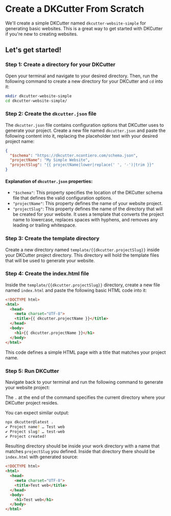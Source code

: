# Create a DKCutter From Scratch


We'll create a simple DKCutter named `dkcutter-website-simple` for generating basic websites.
This is a great way to get started with DKCutter if you're new to creating websites.

## Let's get started!

<div className="steps">
<Steps>

### Step 1: Create a directory for your DKCutter

Open your terminal and navigate to your desired directory.
Then, run the following command to create a new directory for your DKCutter and `cd` into it:

```bash
mkdir dkcutter-website-simple
cd dkcutter-website-simple/
``` 

### Step 2: Create the `dkcutter.json` file

The `dkcutter.json` file contains configuration options that DKCutter uses to generate your project.
Create a new file named `dkcutter.json` and paste the following content into it, replacing the placeholder text with your desired project name:

```json title="dkcutter.json"
{
  "$schema": "https://dkcutter.ncontiero.com/schema.json",
  "projectName": "My Simple Website",
  "projectSlug": "{{ projectName|lower|replace(' ', '-')|trim }}"
}
```

#### Explanation of `dkcutter.json` properties:

- `"$schema"`: This property specifies the location of the DKCutter schema file that defines the valid configuration options.
- `"projectName"`: This property defines the name of your website project.
- `"projectSlug"`: This property defines the name of the directory that will be created for your website.
It uses a template that converts the project name to lowercase, replaces spaces with hyphens, and removes any leading or trailing whitespace.

### Step 3: Create the template directory

Create a new directory named `template/{{dkcutter.projectSlug}}` inside your DKCutter project directory.
This directory will hold the template files that will be used to generate your website.

### Step 4: Create the index.html file

Inside the `template/{{dkcutter.projectSlug}}` directory, create a new file named `index.html`
and paste the following basic HTML code into it:

```html title="index.html"
<!DOCTYPE html>
<html>
  <head>
    <meta charset="UTF-8">
    <title>{{ dkcutter.projectName }}</title>
  </head>
  <body>
    <h1>{{ dkcutter.projectName }}</h1>
  </body>
</html>
```

This code defines a simple HTML page with a title that matches your project name.

### Step 5: Run DKCutter

Navigate back to your terminal and run the following command to generate your website project:

<PackageManagerTabs command="dkcutter@latest ." isExecuted />

The `.` at the end of the command specifies the current directory where your DKCutter project resides.

You can expect similar output:

```bash
npx dkcutter@latest .
✔ Project name? … Test web
✔ Project slug? … test-web
✔ Project created!
```

Resulting directory should be inside your work directory with a name that matches `projectSlug` you defined.
Inside that directory there should be `index.html` with generated source:

```html title="index.html"
<!DOCTYPE html>
<html>
  <head>
    <meta charset="UTF-8">
    <title>Test web</title>
  </head>
  <body>
    <h1>Test web</h1>
  </body>
</html>
```

</Steps>
</div>
